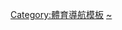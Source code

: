 {{Navbox
|name =歐洲錦標賽
|title =歐洲錦標賽
|bodyclass=hlist
|group1 = [[奧運會]]項目
|list1  = 
  {{Navbox subgroup
   |group1 = [[團隊運動]]
   |list1  = 
* 足球
** [[欧洲足球锦标赛|男子]]
** [[欧洲女子足球锦标赛|女子]]
** [[欧洲冠军联赛|男子俱樂部]]
** [[欧足联女子冠军联赛|女子俱樂部]]
* 棒球
** [[歐洲棒球錦標賽|男子]]
** [[歐洲盃 (棒球)|男子俱樂部]]
* 籃球
** [[欧洲篮球锦标赛|男子]]
** [[欧洲女子篮球锦标赛|女子]]
** [[歐洲籃球聯賽|男子俱樂部]]
** [[歐洲女子籃球聯賽|女子俱樂部]]
**[[歐洲三對三籃球錦標賽|3×3]]
* [[歐洲沙灘排球錦標賽|沙灘排球]]
* [[歐洲冰壺錦標賽|冰壺]]
* 曲棍球
** [[歐洲曲棍球國家錦標賽|男子]]
** [[歐洲曲棍球國家錦標賽|女子]]
** [[欧洲曲棍球联赛|男子俱樂部]]
** [[歐洲曲棍球俱樂部冠軍盃|女子俱樂部]]
* 手球
** [[歐洲男子手球錦標賽|男子]]
** [[歐洲女子手球錦標賽|女子]]
** [[歐洲手球冠軍聯賽|男子俱樂部]]
** [[歐洲女子手球冠軍聯賽|女子俱樂部]]
* 冰球
** [[歐洲冰球錦標賽|男子]]
** [[歐洲女子冰球錦標賽|女子]]
** [[歐洲女子冰球冠軍盃|女子俱樂部]]
* 壘球
** [[歐洲女子壘球錦標賽|女子]]
* 七人制橄欖球
** [[七人制大滿貫系列|男子]]
** [[歐洲女子七人制錦標賽|女子]]
* 排球
** [[欧洲排球锦标赛|男子]]
** [[歐洲女子排球錦標賽|女子]]
** [[CEV聯賽冠軍盃|男子俱樂部]]
** [[欧洲女排俱乐部杯|女子俱樂部]]
* 水球
** [[歐洲水球錦標賽|男子-女子]]
** [[歐洲水球冠軍聯賽|男子俱樂部]]
** [[歐洲女子水球冠軍聯賽|女子俱樂部]]
   |group2 = [[個人運動]]
   |list2  = 
* [[歐洲射箭錦標賽|射箭]]
* 競技體操
** [[歐洲男子競技體操錦標賽|男子]]
** [[歐洲女子競技體操錦標賽|女子]]
* [[歐洲田徑錦標賽|田徑]]
* [[歐洲羽毛球錦標賽|羽球]]
* [[冬季兩項歐洲錦標賽|冬季兩項]]
* [[有舵雪橇及俯式冰橇歐洲錦標賽|有舵雪橇及俯式冰橇]]
* [[歐洲業餘拳擊錦標賽|拳擊]]
*輕艇
** [[歐洲輕艇激流標竿錦標賽|輕艇激流標竿]]
** [[歐洲輕艇靜水競速錦標賽|輕艇靜水競速]]
*自行車
** [[歐洲BMX錦標賽|BMX]]
** [[歐洲自行車登山錦標賽|登山]]
** [[歐洲自行車公路錦標賽|公路]]
** [[歐洲自行車場地錦標賽|場地]]
* [[歐洲游泳錦標賽|跳水]]
* 馬術
**[[歐洲馬場馬術錦標賽|馬場馬術]]
**[[歐洲三日賽錦標賽|三日賽]]
**[[歐洲障礙超越錦標賽|障礙超越]]
* [[歐洲擊劍錦標賽|擊劍]]
* [[欧洲花样滑冰锦标赛|花样滑冰]]
* 高爾夫球
** [[歐洲男子高爾夫球業餘錦標賽|男子]]
** [[歐洲女子高爾夫球業餘錦標賽|女子]]
* [[歐洲柔道錦標賽|柔道]]
* [[FIL歐洲無舵雪橇錦標賽|無舵雪橇]]
* [[歐洲現代五項錦標賽|現代五項]]
* [[LEN歐洲開放水域錦標賽|開放水域]]
* [[歐洲賽艇錦標賽|賽艇]]
* [[歐洲韻律體操錦標賽|韻律體操]]
* [[歐洲帆船錦標賽|帆船]]
* [[歐洲射擊錦標賽|射擊]]
* [[歐洲短跑道速度溜冰錦標賽|短跑道速度溜冰]]
* [[歐洲競速滑冰錦標賽|競速滑冰]]
* [[歐洲游泳錦標賽|游泳]]
** [[歐洲游泳錦標賽|開放水域]]
** [[歐洲游泳錦標賽|花樣游泳]]
* [[桌球歐洲錦標賽|桌球]]
* [[歐洲跆拳道錦標賽|跆拳道]]
* [[歐洲蹦床錦標賽|蹦床]]
* [[鐵人三項歐洲錦標賽|鐵人三項]]
* [[歐洲舉重錦標賽|舉重]]
* [[歐洲角力錦標賽|角力]]
  }}
|group2 = 非奧運會項目
|list2  = 
  {{Navbox subgroup
   |group1 = [[團隊運動]]
   |list1  =
* [[FIBA 歐洲3對3籃球錦標賽|3對3籃球]]
* [[EFAF歐洲錦標賽|美式足球]]
* [[AFL 歐洲澳式橄欖球錦標賽|澳式橄欖球]]
* 棒球
** [[歐洲棒球錦標賽|棒球]]
** [[歐洲Champion盃 Final Four|男子]]
* [[歐洲沙灘手球錦標賽|沙灘手球]]
* 沙灘足球
** [[歐洲沙灘足球盃|盃]]
** [[歐洲沙灘足球聯盟|聯盟]]
** [[FIFA沙灘足球世界盃資格賽|世界盃資格賽]]
* [[歐洲輕艇水球錦標賽|輕艇水球]]
*板球
** [[歐洲板球錦標賽|男子]]
** [[女子歐洲Cricket錦標賽|女子]]
* [[歐洲浮士德球錦標賽|浮士德球]]
* 室内五人制足球
** [[歐足聯室內五人足球錦標賽|UEFA男子國家隊]]
** [[欧足联室内五人制足球冠军联赛|UEFA男子球會]]
** [[歐足聯女子五人制足球錦標賽|UEFA女子國家隊]]
** [[UEFS 男子室内五人制足球錦標賽|UEFS男子]]
** [[UEFS 女子室内五人制足球錦標賽|UEFS女子]]
* [[歐洲室內曲棍球錦標賽|室內曲棍球]]
* [[歐洲合球錦標賽|合球]]
* [[歐洲袋棍球錦標賽|袋棍球]]
* [[歐洲迷你足球錦標賽|迷你足球]]
* 直排輪曲棍球
** [[CERH歐洲直排輪曲棍球錦標賽|男子]]
** [[CERH歐洲女子直排輪曲棍球錦標賽|女子]]
** [[CERH歐洲聯盟|男子聯盟]]
** [[CERH女子歐洲聯盟|女子聯盟]]
* [[聯盟式橄欖球歐洲盃|聯盟式橄欖球]]
* [[歐洲國家盃 (橄欖球)|橄欖球]]
** [[六國錦標賽|男子六國]]
** [[女子六國錦標賽|女子六國]]
** [[歐洲橄欖球冠軍盃|男子俱樂部]]
* 壘球
** [[ESF男子錦標賽|男子]]
** [[ESF女子錦標賽|女子]]
* [[歐洲壁球團體錦標賽|壁球]]
   |group2 = [[個人運動]]
   |list2  = 
* [[歐洲特技錦標賽|特技]]
* [[歐洲有氧體操錦標賽|有氧體操]]
* [[CEB歐洲三顆星錦標賽|撞球]]
* [[歐洲巴西柔術錦標賽|巴西柔術]]
* [[歐洲個人西洋棋錦標賽|西洋棋]]
* [[歐洲越野單車錦標賽|越野單車]]
* 舞蹈
** [[歐洲編隊拉丁舞錦標賽|編隊拉丁舞]]
** [[歐洲拉丁舞錦標賽|拉丁舞]]
** [[歐洲國際標準舞錦標賽|國際標準舞]] 
** [[歐洲Ten Dance錦標賽|Ten Dance]] 
* [[歐洲飛鏢錦標賽|飛鏢]]
* [[歐洲圍棋大會|圍棋]]
* [[歐洲空手道錦標賽|空手道]]
* [[歐洲劍道錦標賽|劍道]]
* [[歐洲踢拳錦標賽|踢拳]]
* [[歐洲Luge Natural Track錦標賽|Luge Natural Track]]
* [[歐洲野外定向錦標賽|野外定向]]
* [[歐洲Pitch and putt錦標賽|Pitch and putt]]
* [[歐洲短柄牆球錦標賽|短柄牆球]]
* [[歐洲短池游泳錦標賽|短池游泳]]
* [[歐洲登山滑雪錦標賽|登山滑雪]]
* [[歐洲司諾克錦標賽|司諾克]]
* [[歐洲攀岩抱石錦標賽|攀岩抱石]]
* [[歐洲壁球個人錦標賽|壁球]]
* [[歐洲武術錦標賽|武術]]
}}
|group3 = [[帕拉林匹克運動會項目|帕運會項目]]
|list3  =
{{Navbox|subgroup
|group1 = [[Disabled sports]]
|list1  = 
* [[IPC Athletics European Championships|Athletics]]
* [[CP football#Regional tournament|CP Football]]
* [[IBSA European Judo Championships|Judo]]
* [[IPC Ice Sledge Hockey European Championships|Sledge hockey]]
* [[IPC Swimming European Championships|Swimming]]
* [[European Wheelchair Basketball Championship|Wheelchair basketball]]
* [[IWRF European Championship|Wheelchair rugby]]
* [[坐式排球|Sitting volleyball]]
}}
|group4 = [[動力運動]]
|list4  = 
  {{Navbox subgroup
   |group1 = 汽車
   |list1  =
* [[歐洲Autocross錦標賽|Autocross]]
* [[宝马方程式]]
* [[歐洲Drag Racing錦標賽|Drag racing]]
* F3
** [[三級方程式歐洲系列賽|F3 歐洲]]
** [[FIA歐洲Formula Three錦標賽|FIA歐洲]]
* [[法拉利挑戰賽|法拉利]]
* [[GP3系列赛|GP3]]
* [[歐洲Hill Climb錦標賽|Hillclimbing]]
* 卡丁車
** [[歐洲KF1錦標賽|KF1]]
** [[歐洲KF2錦標賽|KF2]]
** [[歐洲KZ1錦標賽|KZ1]]
** [[歐洲KZ2錦標賽|KZ2]]
** [[歐洲超級卡丁車錦標賽|超級卡丁車]]
* [[歐洲Federation of Radio Operated Model Automobiles|遙控車]]
* [[FIA歐洲錦標賽 for Rallycross Drivers|越野賽]]
* [[歐洲拉力錦標賽|拉力]]
* 雷諾
** [[雷諾世界系列賽|WSR]]
** [[歐洲cup Formula Renault 2.0|Formula Renault 2.0]]
** [[歐洲cup Mégane Trophy|Mégane]]
** [[歐洲cup Clio|Clio]]
* [[SEAT León 歐洲cup|SEAT León]]
* 跑車
** [[歐洲Le Mans Series|ELMS]]
** [[FIA GT3歐洲錦標賽|GT3]]
** [[GT4歐洲系列賽|GT4]]
* [[歐洲Touring Car盃|Touring car]]
* [[FIA歐洲Truck Racing錦標賽|Truck racing]]
   |group2 = 摩托車
   |list2  =
* [[歐洲Drag Racing錦標賽|Drag racing]]
* 競速
** [[歐洲個人賽車錦標賽|個人]]
** [[歐洲巴黎摩托車錦標賽|巴黎]]
** [[歐洲個人青少年賽車錦標賽|個人 U-19]]
** [[歐洲青少年團體賽車錦標賽|Team U-19]]
** [[歐洲賽車俱樂部冠軍盃|俱樂部]]
** [[個人冰上賽車歐洲錦標賽|冰上賽車]]
* [[歐洲Trials錦標賽|Trials]]
* [[歐洲超級摩托車錦標賽|超級摩托車]]
* [[歐洲青少年盃|青少年]]
   |group3 = [[飛行運動]]
   |list3  =
* [[歐洲特技飛行錦標賽|特技飛行]]
* [[歐洲熱氣球錦標賽|熱氣球]]
* [[歐洲滑翔錦標賽|滑翔]]
}}
|group5 = 綜合項目
   |list5  =
* [[歐洲錦標賽 (綜合運動會)|歐洲錦標賽]] ([[2018年歐洲錦標賽|2018]])
* [[歐洲運動會]]
|below = 
*''無歐洲錦標賽的奧運項目：''
** ''[[高山滑雪]]''
** ''[[越野滑雪]]''
** ''[[自由式滑雪]]''
** ''[[北歐混合式滑雪]]''
** ''[[跳台滑雪]]''
** ''[[單板滑雪]]''
}}<noinclude>
[[Category:體育導航模板]]
[[Category:歐洲錦標賽|~]]
</noinclude>